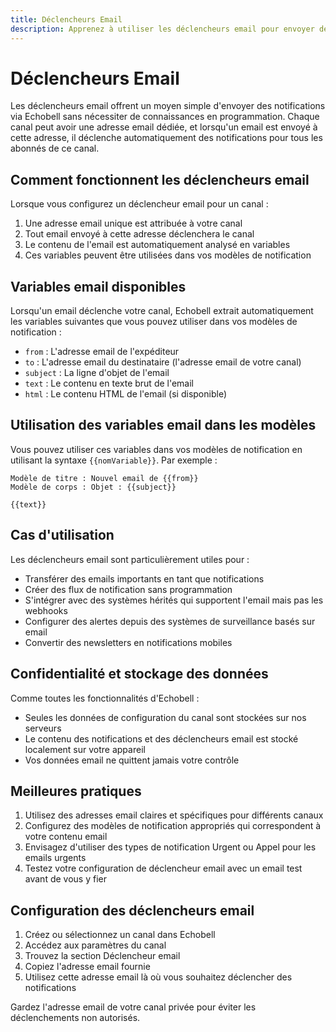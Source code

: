 ```yaml
---
title: Déclencheurs Email
description: Apprenez à utiliser les déclencheurs email pour envoyer des notifications dans Echobell
---
```


# Déclencheurs Email

Les déclencheurs email offrent un moyen simple d'envoyer des notifications via Echobell sans nécessiter de connaissances en programmation. Chaque canal peut avoir une adresse email dédiée, et lorsqu'un email est envoyé à cette adresse, il déclenche automatiquement des notifications pour tous les abonnés de ce canal.

## Comment fonctionnent les déclencheurs email

Lorsque vous configurez un déclencheur email pour un canal :

1. Une adresse email unique est attribuée à votre canal
2. Tout email envoyé à cette adresse déclenchera le canal
3. Le contenu de l'email est automatiquement analysé en variables
4. Ces variables peuvent être utilisées dans vos modèles de notification

## Variables email disponibles

Lorsqu'un email déclenche votre canal, Echobell extrait automatiquement les variables suivantes que vous pouvez utiliser dans vos modèles de notification :

- `from` : L'adresse email de l'expéditeur
- `to` : L'adresse email du destinataire (l'adresse email de votre canal)
- `subject` : La ligne d'objet de l'email
- `text` : Le contenu en texte brut de l'email
- `html` : Le contenu HTML de l'email (si disponible)

## Utilisation des variables email dans les modèles

Vous pouvez utiliser ces variables dans vos modèles de notification en utilisant la syntaxe `{{nomVariable}}`. Par exemple :

```
Modèle de titre : Nouvel email de {{from}}
Modèle de corps : Objet : {{subject}}

{{text}}
```

## Cas d'utilisation

Les déclencheurs email sont particulièrement utiles pour :

- Transférer des emails importants en tant que notifications
- Créer des flux de notification sans programmation
- S'intégrer avec des systèmes hérités qui supportent l'email mais pas les webhooks
- Configurer des alertes depuis des systèmes de surveillance basés sur email
- Convertir des newsletters en notifications mobiles

## Confidentialité et stockage des données

Comme toutes les fonctionnalités d'Echobell :

- Seules les données de configuration du canal sont stockées sur nos serveurs
- Le contenu des notifications et des déclencheurs email est stocké localement sur votre appareil
- Vos données email ne quittent jamais votre contrôle

## Meilleures pratiques

1. Utilisez des adresses email claires et spécifiques pour différents canaux
2. Configurez des modèles de notification appropriés qui correspondent à votre contenu email
3. Envisagez d'utiliser des types de notification Urgent ou Appel pour les emails urgents
4. Testez votre configuration de déclencheur email avec un email test avant de vous y fier

## Configuration des déclencheurs email

1. Créez ou sélectionnez un canal dans Echobell
2. Accédez aux paramètres du canal
3. Trouvez la section Déclencheur email
4. Copiez l'adresse email fournie
5. Utilisez cette adresse email là où vous souhaitez déclencher des notifications

<Callout type="warn">
  Gardez l'adresse email de votre canal privée pour éviter les déclenchements
  non autorisés.
</Callout>
